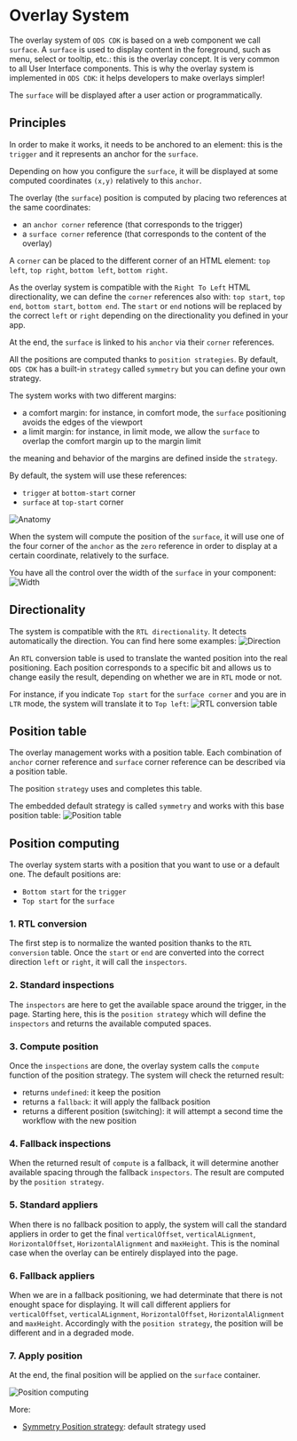 
<Meta title="OVHcloud Component Development Kit/Overlay/System" />

# Overlay System

The overlay system of `ODS CDK` is based on a web component we call `surface`.
A `surface` is used to display content in the foreground, such as menu, select or tooltip, etc.:
this is the overlay concept. It is very common to all User Interface components.
This is why the overlay system is implemented in `ODS CDK`: it helps developers to make overlays simpler!

The `surface` will be displayed after a user action or programmatically.

## Principles

In order to make it works, it needs to be anchored to an element: this is the `trigger` and it represents an anchor for
the `surface`.

Depending on how you configure the `surface`, it will be displayed at some computed coordinates `(x,y)` relatively to
this `anchor`.

The overlay (the `surface`) position is computed by placing two references at the same coordinates:

- an `anchor corner` reference (that corresponds to the trigger)
- a `surface corner` reference (that corresponds to the content of the overlay)

A `corner` can be placed to the different corner of an HTML
element: `top left`, `top right`, `bottom left`, `bottom right`.

As the overlay system is compatible with the `Right To Left` HTML directionality,
we can define the `corner` references also with: `top start`, `top end`, `bottom start`, `bottom end`.
The `start` or `end` notions will be replaced by the correct `left` or `right` depending on the directionality you defined
in your app.

At the end, the `surface` is linked to his `anchor` via their `corner` references.

All the positions are computed thanks to `position strategies`.
By default, `ODS CDK` has a built-in `strategy` called `symmetry` but you can define your own strategy.

The system works with two different margins:

- a comfort margin: for instance, in comfort mode, the `surface` positioning avoids the edges of the viewport
- a limit margin: for instance, in limit mode, we allow the `surface` to overlap the comfort margin up to the margin limit

the meaning and behavior of the margins are defined inside the `strategy`.

By default, the system will use these references:

- `trigger` at `bottom-start` corner
- `surface` at `top-start` corner

![Anatomy](cdk-images/cdk-overlay-anatomy.png)

When the system will compute the position of the `surface`,
it will use one of the four corner of the `anchor` as the `zero` reference
in order to display at a certain coordinate, relatively to the surface.

You have all the control over the width of the `surface` in your component:
![Width](cdk-images/cdk-overlay-surface-width.png)

## Directionality

The system is compatible with the `RTL directionality`.
It detects automatically the direction.
You can find here some examples:
![Direction](cdk-images/cdk-overlay-surface-direction.png)

An `RTL` conversion table is used to translate the wanted position into the real positioning.
Each position corresponds to a specific bit and allows us to change easily the result,
depending on whether we are in `RTL` mode or not.

For instance, if you indicate `Top start` for the `surface corner` and you are in `LTR` mode,
the system will translate it to `Top left`:
![RTL conversion table](cdk-images/cdk-overlay-rtl-table.png)

## Position table

The overlay management works with a position table.
Each combination of `anchor` corner reference and `surface` corner reference can be described via a position table.

The position `strategy` uses and completes this table.

The embedded default strategy is called `symmetry` and works with this base position table:
![Position table](cdk-images/cdk-overlay-position-table.jpg)

## Position computing

The overlay system starts with a position that you want to use or a default one.
The default positions are:
- `Bottom start` for the `trigger`
- `Top start` for the `surface`

### 1. RTL conversion

The first step is to normalize the wanted position thanks to the `RTL conversion` table.
Once the `start` or `end` are converted into the correct direction `left` or `right`,
it will call the `inspectors`.

### 2. Standard inspections

The `inspectors` are here to get the available space around the trigger, in the page.
Starting here, this is the `position strategy` which will define the `inspectors`
and returns the available computed spaces.

### 3. Compute position

Once the `inspections` are done, the overlay system calls the `compute` function of the position strategy.
The system will check the returned result:

- returns `undefined`: it keep the position
- returns a `fallback`: it will apply the fallback position
- returns a different position (switching): it will attempt a second time the workflow with the new position

### 4. Fallback inspections

When the returned result of `compute` is a fallback, it will determine another available spacing
through the fallback `inspectors`.
The result are computed by the `position strategy`.

### 5. Standard appliers

When there is no fallback position to apply, the system will call the standard appliers in order to
get the final `verticalOffset`, `verticalALignment`, `HorizontalOffset`, `HorizontalAlignment` and `maxHeight`.
This is the nominal case when the overlay can be entirely displayed into the page.

### 6. Fallback appliers

When we are in a fallback positioning, we had determinate that there is not enought space for displaying.
It will call different appliers for `verticalOffset`, `verticalALignment`, `HorizontalOffset`,
`HorizontalAlignment` and `maxHeight`.
Accordingly with the `position strategy`, the position will be different and in a degraded mode.

### 7. Apply position

At the end, the final position will be applied on the `surface` container.

![Position computing](cdk-images/cdk-overlay-position-computing.jpg)

More:
- [Symmetry Position strategy](?path=/story/cdk-overlay-strategies-symmetry--page): default strategy used

